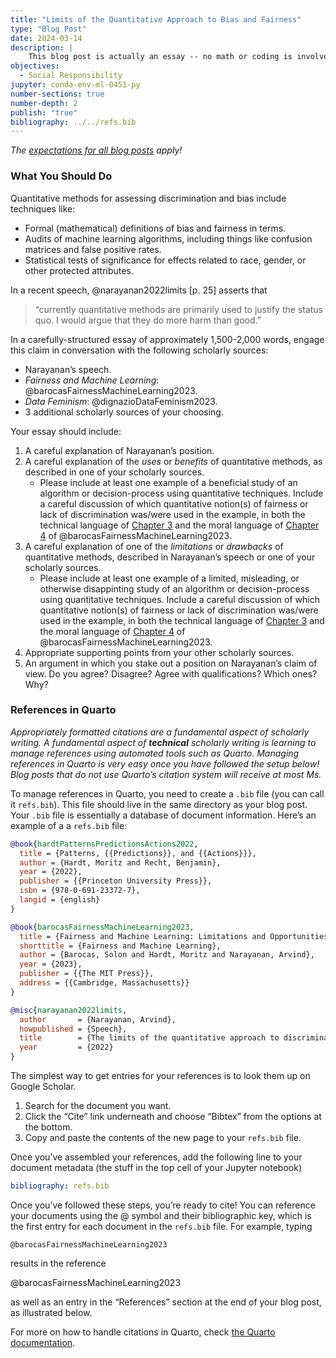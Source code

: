 ```yaml
---
title: "Limits of the Quantitative Approach to Bias and Fairness"
type: "Blog Post"
date: 2024-03-14
description: |
    This blog post is actually an essay -- no math or coding is involved. In this blog post, you'll discuss the limits of the quantitative approach to bias and fairness in allocative decision-making.  
objectives: 
  - Social Responsibility
jupyter: conda-env-ml-0451-py
number-sections: true
number-depth: 2
publish: "true"
bibliography: ../../refs.bib
---
```


*The [expectations for all blog posts](../../blog-post-expectations.qmd) apply!* 

### What You Should Do

Quantitative methods for assessing discrimination and bias include techniques like: 

- Formal (mathematical) definitions of bias and fairness in terms. 
- Audits of machine learning algorithms, including things like confusion matrices and false positive rates. 
- Statistical tests of significance for effects related to race, gender, or other protected attributes. 

In a recent speech, @narayanan2022limits [p. 25] asserts that 

> "currently quantitative methods are primarily used to justify the status quo. I would argue that they do more harm than good."

In a carefully-structured essay of approximately 1,500-2,000 words, engage this claim in conversation with the following scholarly sources: 

- Narayanan's speech.
- *Fairness and Machine Learning*: @barocasFairnessMachineLearning2023. 
- *Data Feminism*: @dignazioDataFeminism2023. 
- 3 additional scholarly sources of your choosing. 

Your essay should include: 

1. A careful explanation of Narayanan's position. 
2. A careful explanation of the *uses* or *benefits* of quantitative methods, as described in one of your scholarly sources. 
    - Please include at least one example of a beneficial study of an algorithm or decision-process using quantitative techniques. Include a careful discussion of which quantitative notion(s) of fairness or lack of discrimination was/were used in the example, in both the technical language of [Chapter 3](https://fairmlbook.org/classification.html) and the moral language of [Chapter 4](https://fairmlbook.org/relative.html) of  @barocasFairnessMachineLearning2023.  
3. A careful explanation of one of the *limitations* or *drawbacks* of quantitative methods, described in Narayanan's speech or one of your scholarly sources. 
    - Please include at least one example of a limited, misleading, or otherwise disappinting study of an algorithm or decision-process using quantitative techniques. Include a careful discussion of which quantitative notion(s) of fairness or lack of discrimination was/were used in the example, in both the technical language of [Chapter 3](https://fairmlbook.org/classification.html) and the moral language of [Chapter 4](https://fairmlbook.org/relative.html) of  @barocasFairnessMachineLearning2023.  
3. Appropriate supporting points from your other scholarly sources. 
4. An argument in which you stake out a position on Narayanan's claim of view. Do you agree? Disagree? Agree with qualifications? Which ones? Why? 

### References in Quarto

*Appropriately formatted citations are a fundamental aspect of scholarly writing. A fundamental aspect of **technical** scholarly writing is learning to manage references using automated tools such as Quarto. Managing references in Quarto is very easy once you have followed the setup below! Blog posts that do not use Quarto's citation system will receive at most Ms.* 

To manage references in Quarto, you need to create a `.bib` file (you can call it `refs.bib`). This file should live in the same directory as your blog post. Your `.bib` file is essentially a database of document information. Here's an example of a a `refs.bib` file: 

```bibtex
@book{hardtPatternsPredictionsActions2022,
  title = {Patterns, {{Predictions}}, and {{Actions}}},
  author = {Hardt, Moritz and Recht, Benjamin},
  year = {2022},
  publisher = {{Princeton University Press}},
  isbn = {978-0-691-23372-7},
  langid = {english}
}

@book{barocasFairnessMachineLearning2023,
  title = {Fairness and Machine Learning: Limitations and Opportunities},
  shorttitle = {Fairness and Machine Learning},
  author = {Barocas, Solon and Hardt, Moritz and Narayanan, Arvind},
  year = {2023},
  publisher = {{The MIT Press}},
  address = {{Cambridge, Massachusetts}}
}

@misc{narayanan2022limits,
  author       = {Narayanan, Arvind},
  howpublished = {Speech},
  title        = {The limits of the quantitative approach to discrimination},
  year         = {2022}
}
```

The simplest way to get entries for your references is to look them up on Google Scholar. 

1. Search for the document you want. 
2. Click the "Cite" link underneath and choose "Bibtex" from the options at the bottom. 
3. Copy and paste the contents of the new page to your `refs.bib` file. 

Once you've assembled your references, add the following line to your document metadata (the stuff in the top cell of your Jupyter notebook)

```yml
bibliography: refs.bib
```

Once you've followed these steps, you're ready to cite! You can reference your documents using the \@ symbol and their bibliographic key, which is the first entry for each document in the `refs.bib` file. For example, typing 

```
@barocasFairnessMachineLearning2023
```

results in the reference 

@barocasFairnessMachineLearning2023

as well as an entry in the "References" section at the end of your blog post, as illustrated below. 

For more on how to handle citations in Quarto, check [the Quarto documentation](https://quarto.org/docs/authoring/footnotes-and-citations.html#citations). 